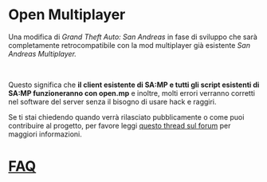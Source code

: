 # Open Multiplayer

Una modifica di _Grand Theft Auto: San Andreas_ in fase di sviluppo che sarà completamente retrocompatibile con la mod multiplayer già esistente _San Andreas Multiplayer._

<br />

Questo significa che **il client esistente di SA:MP e tutti gli script esistenti di SA:MP funzioneranno con open.mp** e inoltre, molti errori verranno corretti nel software del server senza il bisogno di usare hack e raggiri.

Se ti stai chiedendo quando verrà rilasciato pubblicamente o come puoi contribuire al progetto, per favore leggi <a href="https://www.burgershot.gg/showthread.php?tid=99">questo thread sul forum</a> per maggiori informazioni.

# [FAQ](/faq)

